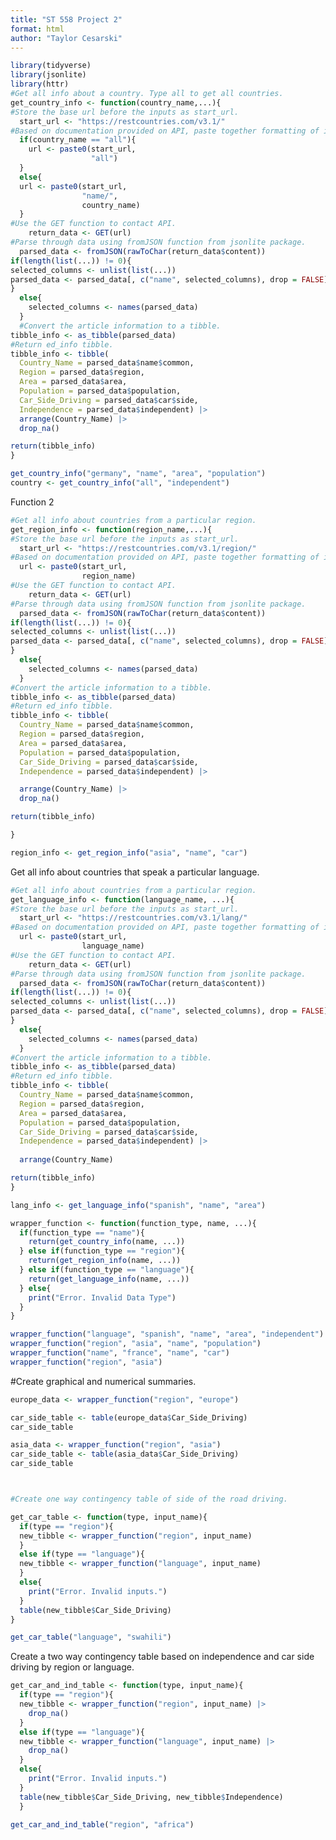```yaml
---
title: "ST 558 Project 2"
format: html
author: "Taylor Cesarski"
---
```

```r
library(tidyverse)
library(jsonlite)
library(httr)
#Get all info about a country. Type all to get all countries.
get_country_info <- function(country_name,...){
#Store the base url before the inputs as start_url.
  start_url <- "https://restcountries.com/v3.1/"
#Based on documentation provided on API, paste together formatting of initial url, and inputs for what the final url should look like.. Use paste0 to not add spaces.
  if(country_name == "all"){
    url <- paste0(start_url,
                  "all")
  }
  else{
  url <- paste0(start_url,
                "name/",
                country_name)
  }
#Use the GET function to contact API.
    return_data <- GET(url)
#Parse through data using fromJSON function from jsonlite package.
  parsed_data <- fromJSON(rawToChar(return_data$content))
if(length(list(...)) != 0){
selected_columns <- unlist(list(...))
parsed_data <- parsed_data[, c("name", selected_columns), drop = FALSE]
}
  else{
    selected_columns <- names(parsed_data)
  }
  #Convert the article information to a tibble.
tibble_info <- as_tibble(parsed_data)
#Return ed_info tibble.
tibble_info <- tibble(
  Country_Name = parsed_data$name$common,
  Region = parsed_data$region,
  Area = parsed_data$area,
  Population = parsed_data$population,
  Car_Side_Driving = parsed_data$car$side,
  Independence = parsed_data$independent) |>
  arrange(Country_Name) |>
  drop_na()

return(tibble_info)
}

get_country_info("germany", "name", "area", "population")
country <- get_country_info("all", "independent")
```
Function 2
```r
#Get all info about countries from a particular region.
get_region_info <- function(region_name,...){
#Store the base url before the inputs as start_url.
  start_url <- "https://restcountries.com/v3.1/region/"
#Based on documentation provided on API, paste together formatting of initial url, and inputs for what the final url should look like.. Use paste0 to not add spaces.
  url <- paste0(start_url, 
                region_name)
#Use the GET function to contact API.
    return_data <- GET(url)
#Parse through data using fromJSON function from jsonlite package.
  parsed_data <- fromJSON(rawToChar(return_data$content))
if(length(list(...)) != 0){
selected_columns <- unlist(list(...))
parsed_data <- parsed_data[, c("name", selected_columns), drop = FALSE]
}
  else{
    selected_columns <- names(parsed_data)
  }
#Convert the article information to a tibble.
tibble_info <- as_tibble(parsed_data)
#Return ed_info tibble.
tibble_info <- tibble(
  Country_Name = parsed_data$name$common,
  Region = parsed_data$region,
  Area = parsed_data$area,
  Population = parsed_data$population,
  Car_Side_Driving = parsed_data$car$side,
  Independence = parsed_data$independent) |>

  arrange(Country_Name) |>
  drop_na()

return(tibble_info)

}

region_info <- get_region_info("asia", "name", "car")

```

Get all info about countries that speak a particular language.

```r
#Get all info about countries from a particular region.
get_language_info <- function(language_name, ...){
#Store the base url before the inputs as start_url.
  start_url <- "https://restcountries.com/v3.1/lang/"
#Based on documentation provided on API, paste together formatting of initial url, and inputs for what the final url should look like.. Use paste0 to not add spaces.
  url <- paste0(start_url, 
                language_name)
#Use the GET function to contact API.
    return_data <- GET(url)
#Parse through data using fromJSON function from jsonlite package.
  parsed_data <- fromJSON(rawToChar(return_data$content))
if(length(list(...)) != 0){
selected_columns <- unlist(list(...))
parsed_data <- parsed_data[, c("name", selected_columns), drop = FALSE]
}
  else{
    selected_columns <- names(parsed_data)
  }
#Convert the article information to a tibble.
tibble_info <- as_tibble(parsed_data)
#Return ed_info tibble.
tibble_info <- tibble(
  Country_Name = parsed_data$name$common,
  Region = parsed_data$region,
  Area = parsed_data$area,
  Population = parsed_data$population,
  Car_Side_Driving = parsed_data$car$side,
  Independence = parsed_data$independent) |>
  
  arrange(Country_Name)

return(tibble_info)
}

lang_info <- get_language_info("spanish", "name", "area")

```


```r
wrapper_function <- function(function_type, name, ...){
  if(function_type == "name"){
    return(get_country_info(name, ...))
  } else if(function_type == "region"){
    return(get_region_info(name, ...))
  } else if(function_type == "language"){
    return(get_language_info(name, ...))
  } else{
    print("Error. Invalid Data Type")
  }
}

wrapper_function("language", "spanish", "name", "area", "independent")
wrapper_function("region", "asia", "name", "population")
wrapper_function("name", "france", "name", "car")
wrapper_function("region", "asia")
```


#Create graphical and numerical summaries.

```r
europe_data <- wrapper_function("region", "europe")

car_side_table <- table(europe_data$Car_Side_Driving)
car_side_table

asia_data <- wrapper_function("region", "asia")
car_side_table <- table(asia_data$Car_Side_Driving)
car_side_table



#Create one way contingency table of side of the road driving.

get_car_table <- function(type, input_name){
  if(type == "region"){
  new_tibble <- wrapper_function("region", input_name)
  }
  else if(type == "language"){
  new_tibble <- wrapper_function("language", input_name)
  }
  else{
    print("Error. Invalid inputs.")
  }
  table(new_tibble$Car_Side_Driving)
}

get_car_table("language", "swahili")

```
Create a two way contingency table based on independence and car side driving by region or language.
```r

get_car_and_ind_table <- function(type, input_name){
  if(type == "region"){
  new_tibble <- wrapper_function("region", input_name) |>
    drop_na()
  }
  else if(type == "language"){
  new_tibble <- wrapper_function("language", input_name) |>
    drop_na()
  }
  else{
    print("Error. Invalid inputs.")
  }
  table(new_tibble$Car_Side_Driving, new_tibble$Independence)
  }

get_car_and_ind_table("region", "africa")
```






